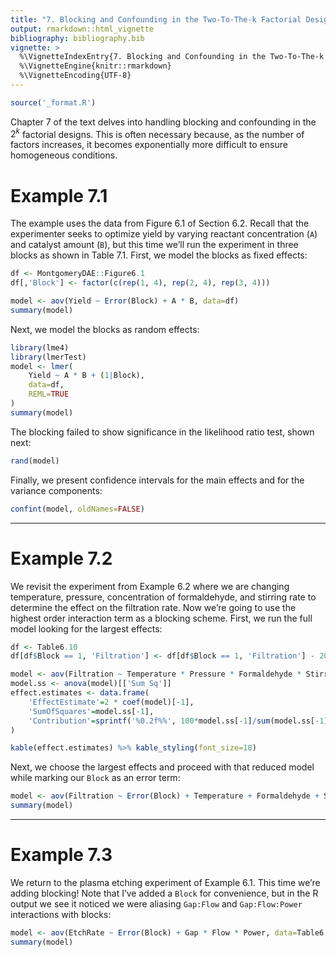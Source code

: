 ```yaml
---
title: "7. Blocking and Confounding in the Two-To-The-k Factorial Design"
output: rmarkdown::html_vignette
bibliography: bibliography.bib
vignette: >
  %\VignetteIndexEntry{7. Blocking and Confounding in the Two-To-The-k Factorial Design}
  %\VignetteEngine{knitr::rmarkdown}
  %\VignetteEncoding{UTF-8}
---
```


```r
source('_format.R')
```

Chapter 7 of the text delves into handling blocking and confounding in the $2^k$ factorial designs.  This is often necessary because, as the number of factors increases, it becomes exponentially more difficult to ensure homogeneous conditions.

# Example 7.1

The example uses the data from Figure 6.1 of Section 6.2.  Recall that the experimenter seeks to optimize yield by varying reactant concentration (`A`) and catalyst amount (`B`), but this time we'll run the experiment in three blocks as shown in Table 7.1.  First, we model the blocks as fixed effects:
```r
df <- MontgomeryDAE::Figure6.1
df[,'Block'] <- factor(c(rep(1, 4), rep(2, 4), rep(3, 4)))

model <- aov(Yield ~ Error(Block) + A * B, data=df)
summary(model)
```

Next, we model the blocks as random effects:
```r
library(lme4)
library(lmerTest)
model <- lmer(
    Yield ~ A * B + (1|Block),
    data=df,
    REML=TRUE
)
summary(model)
```
\noindent The blocking failed to show significance in the likelihood ratio test, shown next:
```r
rand(model)
```
\noindent Finally, we present confidence intervals for the main effects and for the variance components:
```r
confint(model, oldNames=FALSE)
```


---------


# Example 7.2

We revisit the experiment from Example 6.2 where we are changing temperature, pressure, concentration of formaldehyde, and stirring rate to determine the effect on the filtration rate.  Now we're going to use the highest order interaction term as a blocking scheme.  First, we run the full model looking for the largest effects:

```r
df <- Table6.10
df[df$Block == 1, 'Filtration'] <- df[df$Block == 1, 'Filtration'] - 20

model <- aov(Filtration ~ Temperature * Pressure * Formaldehyde * StirringRate, data=Table6.10)
model.ss <- anova(model)[['Sum Sq']]
effect.estimates <- data.frame(
	'EffectEstimate'=2 * coef(model)[-1],
	'SumOfSquares'=model.ss[-1],
	'Contribution'=sprintf('%0.2f%%', 100*model.ss[-1]/sum(model.ss[-1]))
)
```
```r
kable(effect.estimates) %>% kable_styling(font_size=10)
```
\noindent Next, we choose the largest effects and proceed with that reduced model while marking our `Block` as an error term:
```r
model <- aov(Filtration ~ Error(Block) + Temperature + Formaldehyde + StirringRate + Temperature:Formaldehyde + Temperature:StirringRate, data=df)
summary(model)
```




----------

# Example 7.3

We return to the plasma etching experiment of Example 6.1.  This time we're adding blocking! Note that I've added a `Block` for convenience, but in the R output we see it noticed we were aliasing `Gap:Flow` and `Gap:Flow:Power` interactions with blocks:
```r
model <- aov(EtchRate ~ Error(Block) + Gap * Flow * Power, data=Table6.4)
summary(model)
```
